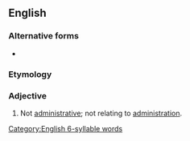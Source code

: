 ==English==

===Alternative forms===
* {{l|en|non-administrative}}

===Etymology===
{{prefix|en|non|administrative}}

===Adjective===
{{en-adj|-}}

# Not [[administrative]]; not relating to [[administration]].

[[Category:English 6-syllable words]]